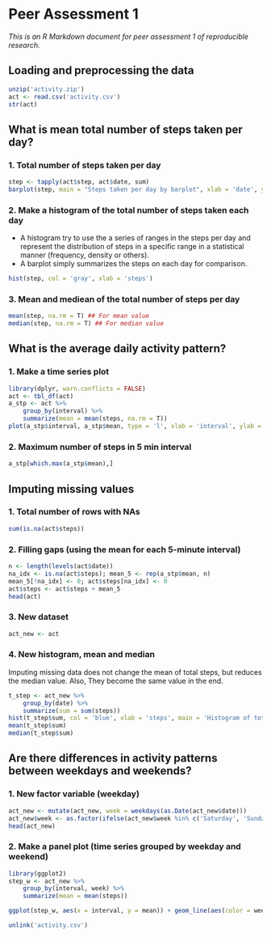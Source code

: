 Peer Assessment 1
=================

_This is an R Markdown document for peer assessment 1 of reproducible research._

## Loading and preprocessing the data
```r
unzip('activity.zip')
act <- read.csv('activity.csv')
str(act)
```


## What is mean total number of steps taken per day?
### 1. Total number of steps taken per day
```r
step <- tapply(act$step, act$date, sum)
barplot(step, main = "Steps taken per day by barplot", xlab = 'date', ylab = 'steps')
```  

### 2. Make a histogram of the total number of steps taken each day
- A histogram try to use the a series of ranges in the steps per day and represent the distribution of steps in a specific range in a statistical manner (frequency, density or others).
- A barplot simply summarizes the steps on each day for comparison.

```r
hist(step, col = 'gray', xlab = 'steps')
```

### 3. Mean and mediean of the total number of steps per day
```r
mean(step, na.rm = T) ## For mean value
median(step, na.rm = T) ## For median value
```

## What is the average daily activity pattern?
### 1. Make a time series plot
```r
library(dplyr, warn.conflicts = FALSE)
act <- tbl_df(act)
a_stp <- act %>%
    group_by(interval) %>%
    summarize(mean = mean(steps, na.rm = T))
plot(a_stp$interval, a_stp$mean, type = 'l', xlab = 'interval', ylab = 'average steps', main = 'average steps of 5 min interval')
```

### 2. Maximum number of steps in 5 min interval
```r
a_stp[which.max(a_stp$mean),]
```

## Imputing missing values
### 1. Total number of rows with NAs
```r
sum(is.na(act$steps))
```

### 2. Filling gaps (using the mean for each 5-minute interval)
```r
n <- length(levels(act$date))
na_idx <- is.na(act$steps); mean_5 <- rep(a_stp$mean, n)
mean_5[!na_idx] <- 0; act$steps[na_idx] <- 0
act$steps <- act$steps + mean_5
head(act)
```

### 3. New dataset
```r
act_new <- act
```

### 4. New histogram, mean and median
Imputing missing data does not change the mean of total steps, but reduces the median value. Also, They become the same value in the end.
```r
t_step <- act_new %>%
    group_by(date) %>%
    summarize(sum = sum(steps))
hist(t_step$sum, col = 'blue', xlab = 'steps', main = 'Histogram of total steps')
mean(t_step$sum)
median(t_step$sum)
```

## Are there differences in activity patterns between weekdays and weekends?
### 1. New factor variable (weekday)
```r
act_new <- mutate(act_new, week = weekdays(as.Date(act_new$date)))
act_new$week <- as.factor(ifelse(act_new$week %in% c('Saturday', 'Sunday'), 'weekend', 'weekday'))
head(act_new)
```

### 2. Make a panel plot (time series grouped by weekday and weekend)
```r
library(ggplot2)
step_w <- act_new %>%
    group_by(interval, week) %>%
    summarize(mean = mean(steps))

ggplot(step_w, aes(x = interval, y = mean)) + geom_line(aes(color = week)) + facet_wrap(~week, ncol = 1) + labs(x = 'interval', y = 'Number of steps') + ggtitle('Weekday vs. Weekend') + theme_linedraw() + theme(legend.position = 'none');
```

```r
unlink('activity.csv')
```

